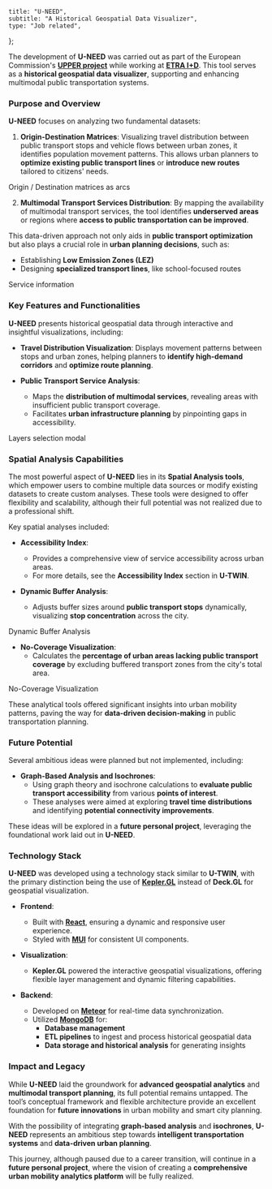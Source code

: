 
    title: "U-NEED",
    subtitle: "A Historical Geospatial Data Visualizer",
    type: "Job related",
};


The development of **U-NEED** was carried out as part of the European Commission's <a href="https://www.upperprojecteu.eu/" target="_blank" rel="noopener noreferrer">**UPPER project**</a> while working at <a href="https://www.grupoetra.com/" target="_blank" rel="noopener noreferrer">**ETRA I+D**</a>. This tool serves as a **historical geospatial data visualizer**, supporting and enhancing multimodal public transportation systems.

### Purpose and Overview

**U-NEED** focuses on analyzing two fundamental datasets:

1. **Origin-Destination Matrices**: Visualizing travel distribution between public transport stops and vehicle flows between urban zones, it identifies population movement patterns. This allows urban planners to **optimize existing public transport lines** or **introduce new routes** tailored to citizens' needs.

<div className='flex flex-col justify-center items-center my-8'>
    <ImageWithModal
      src="/projects/uneed/arcs.webp"
      alt="The app shows a map with arcs representing travel flows between public transport stops"
      width={600}
      height={300}
      modalClassName="rounded-xl"
      priority
    />
    <span className="text-sm text-gray-500 dark:text-gray-400">Origin / Destination matrices as arcs</span>
</div>

2. **Multimodal Transport Services Distribution**: By mapping the availability of multimodal transport services, the tool identifies **underserved areas** or regions where **access to public transportation can be improved**.

This data-driven approach not only aids in **public transport optimization** but also plays a crucial role in **urban planning decisions**, such as:

- Establishing **Low Emission Zones (LEZ)**
- Designing **specialized transport lines**, like school-focused routes

<div className='flex flex-col justify-center items-center my-8'>
    <ImageWithModal
      src="/projects/uneed/services.webp"
      alt="The app shows a map with different services. The mouse is over one of them that shows information about the Valencia's university"
      width={600}
      height={300}
      modalClassName="rounded-xl"
      priority
    />
    <span className="text-sm text-gray-500 dark:text-gray-400">Service information</span>
</div>

### Key Features and Functionalities

**U-NEED** presents historical geospatial data through interactive and insightful visualizations, including:

- **Travel Distribution Visualization**: Displays movement patterns between stops and urban zones, helping planners to **identify high-demand corridors** and **optimize route planning**.

- **Public Transport Service Analysis**:
  - Maps the **distribution of multimodal services**, revealing areas with insufficient public transport coverage.
  - Facilitates **urban infrastructure planning** by pinpointing gaps in accessibility.

<div className='flex flex-col justify-center items-center my-8'>
    <ImageWithModal
      src="/projects/uneed/select.webp"
      alt="The app shows modal menu where the user could select different layers"
      width={600}
      height={300}
      modalClassName="rounded-xl"
      priority
    />
    <span className="text-sm text-gray-500 dark:text-gray-400">Layers selection modal</span>
</div>

### Spatial Analysis Capabilities

The most powerful aspect of **U-NEED** lies in its **Spatial Analysis tools**, which empower users to combine multiple data sources or modify existing datasets to create custom analyses. These tools were designed to offer flexibility and scalability, although their full potential was not realized due to a professional shift.

Key spatial analyses included:

- **Accessibility Index**:

  - Provides a comprehensive view of service accessibility across urban areas.
  - For more details, see the **Accessibility Index** section in **U-TWIN**.

- **Dynamic Buffer Analysis**:

  - Adjusts buffer sizes around **public transport stops** dynamically, visualizing **stop concentration** across the city.

<div className='flex flex-col justify-center items-center my-8'>
    <ImageWithModal
      src="/projects/uneed/buffer.webp"
      alt="The app shows a map with bus stops as buffered circles"
      width={600}
      height={300}
      modalClassName="rounded-xl"
      priority
    />
    <span className="text-sm text-gray-500 dark:text-gray-400">Dynamic Buffer Analysis</span>
</div>

- **No-Coverage Visualization**:
  - Calculates the **percentage of urban areas lacking public transport coverage** by excluding buffered transport zones from the city's total area.

<div className='flex flex-col justify-center items-center my-8'>
    <ImageWithModal
      src="/projects/uneed/coverage.webp"
      alt="The app shows a map with some parts of it mark as coverage and some other as not"
      width={600}
      height={300}
      modalClassName="rounded-xl"
      priority
    />
    <span className="text-sm text-gray-500 dark:text-gray-400">No-Coverage Visualization</span>
</div>

These analytical tools offered significant insights into urban mobility patterns, paving the way for **data-driven decision-making** in public transportation planning.

### Future Potential

Several ambitious ideas were planned but not implemented, including:

- **Graph-Based Analysis and Isochrones**:
  - Using graph theory and isochrone calculations to **evaluate public transport accessibility** from various **points of interest**.
  - These analyses were aimed at exploring **travel time distributions** and identifying **potential connectivity improvements**.

These ideas will be explored in a **future personal project**, leveraging the foundational work laid out in **U-NEED**.

### Technology Stack

**U-NEED** was developed using a technology stack similar to **U-TWIN**, with the primary distinction being the use of <a href="https://kepler.gl/" target="_blank" rel="noopener noreferrer">**Kepler.GL**</a> instead of **Deck.GL** for geospatial visualization.

- **Frontend**:

  - Built with <a href="https://react.dev/)" target="_blank" rel="noopener noreferrer">**React**</a>, ensuring a dynamic and responsive user experience.
  - Styled with <a href="https://mui.com/)" target="_blank" rel="noopener noreferrer">**MUI**</a> for consistent UI components.

- **Visualization**:

  - **Kepler.GL** powered the interactive geospatial visualizations, offering flexible layer management and dynamic filtering capabilities.

- **Backend**:
  - Developed on <a href="https://www.meteor.com/)" target="_blank" rel="noopener noreferrer">**Meteor**</a> for real-time data synchronization.
  - Utilized <a href="https://www.mongodb.com/)" target="_blank" rel="noopener noreferrer">**MongoDB**</a> for:
    - **Database management**
    - **ETL pipelines** to ingest and process historical geospatial data
    - **Data storage and historical analysis** for generating insights

### Impact and Legacy

While **U-NEED** laid the groundwork for **advanced geospatial analytics** and **multimodal transport planning**, its full potential remains untapped. The tool’s conceptual framework and flexible architecture provide an excellent foundation for **future innovations** in urban mobility and smart city planning.

With the possibility of integrating **graph-based analysis** and **isochrones**, **U-NEED** represents an ambitious step towards **intelligent transportation systems** and **data-driven urban planning**.

This journey, although paused due to a career transition, will continue in a **future personal project**, where the vision of creating a **comprehensive urban mobility analytics platform** will be fully realized.
